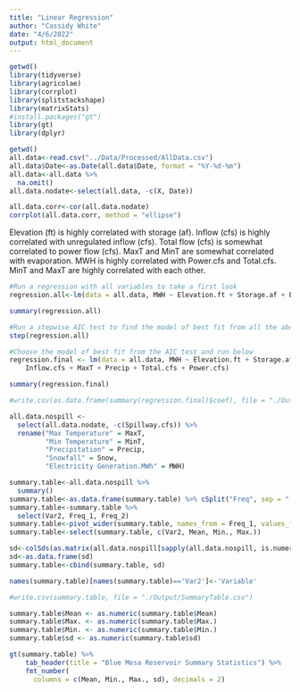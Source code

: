 ```yaml
---
title: "Linear Regression"
author: "Cassidy White"
date: "4/6/2022"
output: html_document
---
```


```r
getwd()
library(tidyverse)
library(agricolae)
library(corrplot)
library(splitstackshape)
library(matrixStats)
#install.packages("gt")
library(gt)
library(dplyr)
```

```r
getwd()
all.data<-read.csv("../Data/Processed/AllData.csv")
all.data$Date<-as.Date(all.data$Date, format = "%Y-%d-%m")
all.data<-all.data %>%
  na.omit()
all.data.nodate<-select(all.data, -c(X, Date))
```

```r
all.data.corr<-cor(all.data.nodate)
corrplot(all.data.corr, method = "ellipse")
```

Elevation (ft) is highly correlated with storage (af).
Inflow (cfs) is highly correlated with unregulated inflow (cfs).
Total flow (cfs) is somewhat correlated to power flow (cfs).
MaxT and MinT are somewhat correlated with evaporation.
MWH is highly correlated with Power.cfs and Total.cfs.
MinT and MaxT are highly correlated with each other.

```r
#Run a regression with all variables to take a first look
regression.all<-lm(data = all.data, MWH ~ Elevation.ft + Storage.af + Evaporation.af + Inflow.cfs + UnregInflow.cfs + Bypass.cfs + Spillway.cfs +  MaxT + MinT + Precip + Snow + Total.cfs + Power.cfs)

summary(regression.all)

#Run a stepwise AIC test to find the model of best fit from all the above variables
step(regression.all)

#Choose the model of best fit from the AIC test and run below
regression.final <- lm(data = all.data, MWH ~ Elevation.ft + Storage.af + Evaporation.af + 
    Inflow.cfs + MaxT + Precip + Total.cfs + Power.cfs)

summary(regression.final)

#write.csv(as.data.frame(summary(regression.final)$coef), file = "./Output/RegressionTable.csv")
```

```r
all.data.nospill <-
  select(all.data.nodate, -c(Spillway.cfs)) %>%
  rename("Max Temperature" = MaxT,
         "Min Temperature" = MinT,
         "Precipitation" = Precip,
         "Snowfall" = Snow,
         "Electricity Generation.MWh" = MWH)

summary.table<-all.data.nospill %>%
  summary()
summary.table<-as.data.frame(summary.table) %>% cSplit("Freq", sep = ":", type.convert = FALSE) 
summary.table<-summary.table %>%
  select(Var2, Freq_1, Freq_2)
summary.table<-pivot_wider(summary.table, names_from = Freq_1, values_from = Freq_2)
summary.table<-select(summary.table, c(Var2, Mean, Min., Max.))

sd<-colSds(as.matrix(all.data.nospill[sapply(all.data.nospill, is.numeric)]))
sd<-as.data.frame(sd)
summary.table<-cbind(summary.table, sd)

names(summary.table)[names(summary.table)=='Var2']<-'Variable'

#write.csv(summary.table, file = "./Output/SummaryTable.csv")
```

```r
summary.table$Mean <- as.numeric(summary.table$Mean)
summary.table$Max. <- as.numeric(summary.table$Max.)
summary.table$Min. <- as.numeric(summary.table$Min.)
summary.table$sd <- as.numeric(summary.table$sd)

gt(summary.table) %>%
    tab_header(title = "Blue Mesa Reservoir Summary Statistics") %>%
    fmt_number(
      columns = c(Mean, Min., Max., sd), decimals = 2)

```

